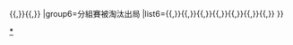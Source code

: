 {{Navbox
|name=2015年亞足聯亞洲盃決賽圈
|title=[[2015年亞足聯亞洲盃]]決賽圈
|state={{{state|<includeonly>autocollapse</includeonly>}}}
|bodyclass=hlist
|group1=冠軍
|group1style=border-right:solid 5px gold
|list1='''{{fb|AUS}}'''
|group2=亞軍
|group2style=border-right:solid 5px silver
|list2={{fb|KOR|name=韩国}}
|group3=季軍
|group3style=border-right:solid 5px #CD7F32
|list3={{fb|UAE}}
|group4=殿軍
|group4style=border-right:solid 5px #9acdff
|list4={{fb|IRQ}}
|group5=半準決賽被淘汰出局
|list5={{fb|CHN}}{{,}}{{fb|IRN}}{{,}}{{fb|JPN}}{{,}}{{fb|UZB}}
|group6=分組賽被淘汰出局
|list6={{fb|BHR}}{{,}}{{fb|JOR}}{{,}}{{fb|KUW}}{{,}}{{fb|PRK}}{{,}}{{fb|OMA}}{{,}}{{fb|PLE}}{{,}}{{fb|QAT}}{{,}}{{fb|KSA}}
}}<noinclude>
{{collapsible option}}
[[Category:2015年亞足聯亞洲盃|*]]
</noinclude>